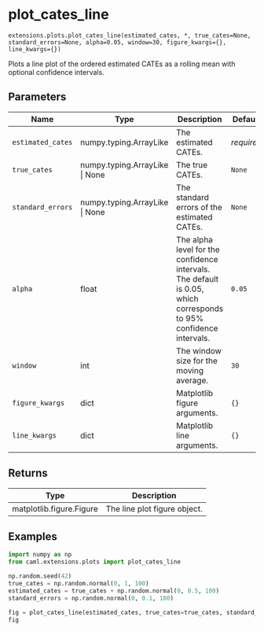 # plot_cates_line { #caml.extensions.plots.plot_cates_line }

`extensions.plots.plot_cates_line(estimated_cates, *, true_cates=None, standard_errors=None, alpha=0.05, window=30, figure_kwargs={}, line_kwargs={})`

Plots a line plot of the ordered estimated CATEs as a rolling mean with optional confidence intervals.

## Parameters

| Name              | Type                           | Description                                                                                                       | Default    |
|-------------------|--------------------------------|-------------------------------------------------------------------------------------------------------------------|------------|
| `estimated_cates` | numpy.typing.ArrayLike         | The estimated CATEs.                                                                                              | _required_ |
| `true_cates`      | numpy.typing.ArrayLike \| None | The true CATEs.                                                                                                   | `None`     |
| `standard_errors` | numpy.typing.ArrayLike \| None | The standard errors of the estimated CATEs.                                                                       | `None`     |
| `alpha`           | float                          | The alpha level for the confidence intervals. The default is 0.05, which corresponds to 95% confidence intervals. | `0.05`     |
| `window`          | int                            | The window size for the moving average.                                                                           | `30`       |
| `figure_kwargs`   | dict                           | Matplotlib figure arguments.                                                                                      | `{}`       |
| `line_kwargs`     | dict                           | Matplotlib line arguments.                                                                                        | `{}`       |

## Returns

| Type                     | Description                  |
|--------------------------|------------------------------|
| matplotlib.figure.Figure | The line plot figure object. |

## Examples

```python
import numpy as np
from caml.extensions.plots import plot_cates_line

np.random.seed(42)
true_cates = np.random.normal(0, 1, 100)
estimated_cates = true_cates + np.random.normal(0, 0.5, 100)
standard_errors = np.random.normal(0, 0.1, 100)

fig = plot_cates_line(estimated_cates, true_cates=true_cates, standard_errors=standard_errors, window=5)
fig
```
